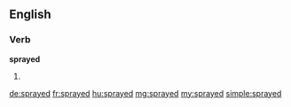 ==English==

===Verb===
'''sprayed'''

# {{en-past of|spray}}

[[de:sprayed]]
[[fr:sprayed]]
[[hu:sprayed]]
[[mg:sprayed]]
[[my:sprayed]]
[[simple:sprayed]]